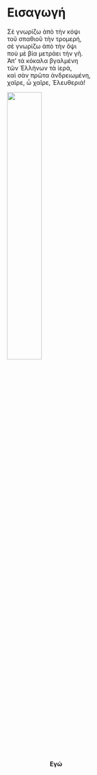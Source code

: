 # Εισαγωγή {.unnumbered}



Σὲ γνωρίζω ἀπὸ τὴν κόψι\
τοῦ σπαθιοῦ τὴν τρομερή,\
σὲ γνωρίζω ἀπὸ τὴν ὄψι\
ποὺ μὲ βία μετράει τὴν γῆ.\
Ἀπ’ τὰ κόκαλα βγαλμένη\
τῶν Ἑλλήνων τὰ ἱερά,\
καὶ σὰν πρῶτα ἀνδρειωμένη,\
χαῖρε, ὦ χαῖρε, Ἐλευθεριά!

![](Kolokotronis01.jpg){width="40%"}\
[**Εγώ**]{style="margin-left: 100px;"}
